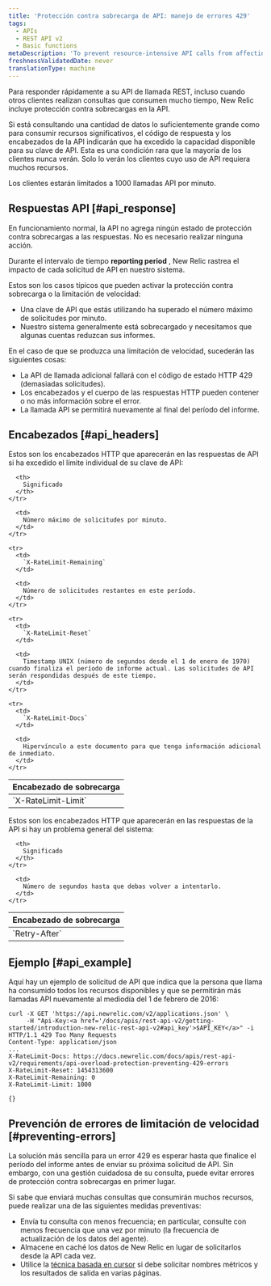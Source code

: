 ```yaml
---
title: 'Protección contra sobrecarga de API: manejo de errores 429'
tags:
  - APIs
  - REST API v2
  - Basic functions
metaDescription: 'To prevent resource-intensive API calls from affecting other customers'' API calls, New Relic''s REST API includes overload protection.'
freshnessValidatedDate: never
translationType: machine
---
```


Para responder rápidamente a su API de llamada REST, incluso cuando otros clientes realizan consultas que consumen mucho tiempo, New Relic incluye protección contra sobrecargas en la API.

Si está consultando una cantidad de datos lo suficientemente grande como para consumir recursos significativos, el código de respuesta y los encabezados de la API indicarán que ha excedido la capacidad disponible para su clave de API. Esta es una condición rara que la mayoría de los clientes nunca verán. Solo lo verán los clientes cuyo uso de API requiera muchos recursos.

Los clientes estarán limitados a 1000 llamadas API por minuto.

## Respuestas API [#api_response]

En funcionamiento normal, la API no agrega ningún estado de protección contra sobrecargas a las respuestas. No es necesario realizar ninguna acción.

Durante el intervalo de tiempo <DNT>**reporting period**</DNT> , New Relic rastrea el impacto de cada solicitud de API en nuestro sistema.

Estos son los casos típicos que pueden activar la protección contra sobrecarga o la limitación de velocidad:

* Una clave de API que estás utilizando ha superado el número máximo de solicitudes por minuto.
* Nuestro sistema generalmente está sobrecargado y necesitamos que algunas cuentas reduzcan sus informes.

En el caso de que se produzca una limitación de velocidad, sucederán las siguientes cosas:

* La API de llamada adicional fallará con el código de estado HTTP 429 (demasiadas solicitudes).
* Los encabezados y el cuerpo de las respuestas HTTP pueden contener o no más información sobre el error.
* La llamada API se permitirá nuevamente al final del período del informe.

## Encabezados [#api_headers]

Estos son los encabezados HTTP que aparecerán en las respuestas de API si ha excedido el límite individual de su clave de API:

<table>
  <thead>
    <tr>
      <th>
        Encabezado de sobrecarga
      </th>

      <th>
        Significado
      </th>
    </tr>
  </thead>

  <tbody>
    <tr>
      <td>
        `X-RateLimit-Limit`
      </td>

      <td>
        Número máximo de solicitudes por minuto.
      </td>
    </tr>

    <tr>
      <td>
        `X-RateLimit-Remaining`
      </td>

      <td>
        Número de solicitudes restantes en este período.
      </td>
    </tr>

    <tr>
      <td>
        `X-RateLimit-Reset`
      </td>

      <td>
        Timestamp UNIX (número de segundos desde el 1 de enero de 1970) cuando finaliza el período de informe actual. Las solicitudes de API serán respondidas después de este tiempo.
      </td>
    </tr>

    <tr>
      <td>
        `X-RateLimit-Docs`
      </td>

      <td>
        Hipervínculo a este documento para que tenga información adicional de inmediato.
      </td>
    </tr>
  </tbody>
</table>

Estos son los encabezados HTTP que aparecerán en las respuestas de la API si hay un problema general del sistema:

<table>
  <thead>
    <tr>
      <th style={{ width: "400px" }}>
        Encabezado de sobrecarga
      </th>

      <th>
        Significado
      </th>
    </tr>
  </thead>

  <tbody>
    <tr>
      <td id="overload-reset">
        `Retry-After`
      </td>

      <td>
        Número de segundos hasta que debas volver a intentarlo.
      </td>
    </tr>
  </tbody>
</table>

## Ejemplo [#api_example]

Aquí hay un ejemplo de solicitud de API que indica que la persona que llama ha consumido todos los recursos disponibles y que se permitirán más llamadas API nuevamente al mediodía del 1 de febrero de 2016:

```
curl -X GET 'https://api.newrelic.com/v2/applications.json' \
     -H "Api-Key:<a href='/docs/apis/rest-api-v2/getting-started/introduction-new-relic-rest-api-v2#api_key'>$API_KEY</a>" -i
HTTP/1.1 429 Too Many Requests
Content-Type: application/json
...
X-RateLimit-Docs: https://docs.newrelic.com/docs/apis/rest-api-v2/requirements/api-overload-protection-preventing-429-errors
X-RateLimit-Reset: 1454313600
X-RateLimit-Remaining: 0
X-RateLimit-Limit: 1000

{}
```

## Prevención de errores de limitación de velocidad [#preventing-errors]

La solución más sencilla para un error 429 es esperar hasta que finalice el período del informe antes de enviar su próxima solicitud de API. Sin embargo, con una gestión cuidadosa de su consulta, puede evitar errores de protección contra sobrecargas en primer lugar.

Si sabe que enviará muchas consultas que consumirán muchos recursos, puede realizar una de las siguientes medidas preventivas:

* Envía tu consulta con menos frecuencia; en particular, consulte con menos frecuencia que una vez por minuto (la frecuencia de actualización de los datos del agente).
* Almacene en caché los datos de New Relic en lugar de solicitarlos desde la API cada vez.
* Utilice la [técnica basada en cursor](/docs/apis/rest-api-v2/requirements/pagination-api-output#metric_name_cursor_paging) si debe solicitar nombres métricos y los resultados de salida en varias páginas.
